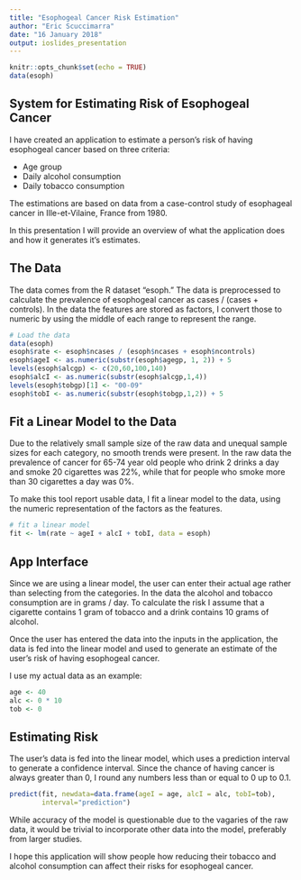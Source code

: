 ```yaml
---
title: "Esophogeal Cancer Risk Estimation"
author: "Eric Scuccimarra"
date: "16 January 2018"
output: ioslides_presentation
---
```


```r
knitr::opts_chunk$set(echo = TRUE)
data(esoph)
```

## System for Estimating Risk of Esophogeal Cancer

I have created an application to estimate a person's risk of having esophogeal cancer based on three criteria:

* Age group
* Daily alcohol consumption
* Daily tobacco consumption

The estimations are based on data from a case-control study of esophageal cancer in Ille-et-Vilaine, France from 1980.

In this presentation I will provide an overview of what the application does and how it generates it's estimates.

## The Data

The data comes from the R dataset "esoph." The data is preprocessed to calculate the prevalence of esophogeal cancer as cases / (cases + controls). In the data the features are stored as factors, I convert those to numeric by using the middle of each range to represent the range.

```r
# Load the data
data(esoph)
esoph$rate <- esoph$ncases / (esoph$ncases + esoph$ncontrols)
esoph$ageI <- as.numeric(substr(esoph$agegp, 1, 2)) + 5
levels(esoph$alcgp) <- c(20,60,100,140)
esoph$alcI <- as.numeric(substr(esoph$alcgp,1,4))
levels(esoph$tobgp)[1] <- "00-09"
esoph$tobI <- as.numeric(substr(esoph$tobgp,1,2)) + 5
```

## Fit a Linear Model to the Data

Due to the relatively small sample size of the raw data and unequal sample sizes for each category, no smooth trends were present. In the raw data the prevalence of cancer for 65-74 year old people who drink 2 drinks a day and smoke 20 cigarettes was 22%, while that for people who smoke more than 30 cigarettes a day was 0%.

To make this tool report usable data, I fit a linear model to the data, using the numeric representation of the factors as the features.

```r
# fit a linear model
fit <- lm(rate ~ ageI + alcI + tobI, data = esoph)
```

## App Interface

Since we are using a linear model, the user can enter their actual age rather than selecting from the categories. In the data the alcohol and tobacco consumption are in grams / day. To calculate the risk I assume that a cigarette contains 1 gram of tobacco and a drink contains 10 grams of alcohol.

Once the user has entered the data into the inputs in the application, the data is fed into the linear model and used to generate an estimate of the user's risk of having esophogeal cancer.

I use my actual data as an example:

```r
age <- 40
alc <- 0 * 10
tob <- 0
```

## Estimating Risk

The user's data is fed into the linear model, which uses a prediction interval to generate a confidence interval. Since the chance of having cancer is always greater than 0, I round any numbers less than or equal to 0 up to 0.1. 

```r
predict(fit, newdata=data.frame(ageI = age, alcI = alc, tobI=tob), 
        interval="prediction")
```

While accuracy of the model is questionable due to the vagaries of the raw data, it would be trivial to incorporate other data into the model, preferably from larger studies. 

I hope this application will show people how reducing their tobacco and alcohol consumption can affect their risks for esophogeal cancer.